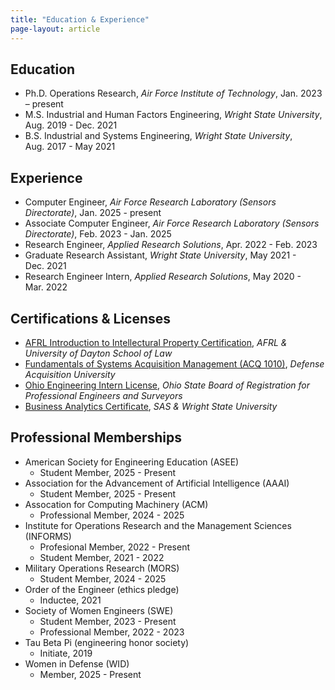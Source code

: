 ```yaml
---
title: "Education & Experience"
page-layout: article
---
```


## Education
- Ph.D. Operations Research, *Air Force Institute of Technology*, Jan. 2023 – present
- M.S. Industrial and Human Factors Engineering, *Wright State University*, Aug. 2019 - Dec. 2021
- B.S. Industrial and Systems Engineering, *Wright State University*, Aug. 2017 - May 2021

## Experience
- Computer Engineer, *Air Force Research Laboratory (Sensors Directorate)*, Jan. 2025 - present
- Associate Computer Engineer, *Air Force Research Laboratory (Sensors Directorate)*, Feb. 2023 - Jan. 2025
- Research Engineer, *Applied Research Solutions*, Apr. 2022 - Feb. 2023
- Graduate Research Assistant, *Wright State University*, May 2021 - Dec. 2021
- Research Engineer Intern, *Applied Research Solutions*, May 2020 - Mar. 2022

## Certifications & Licenses
- [AFRL Introduction to Intellectural Property Certification](https://badgr.com/public/assertions/JIRBkpQdSGGd578s8TKqeg?identity__email=kara.combs.1@us.af.mil&action=download), *AFRL & University of Dayton School of Law*
- [Fundamentals of Systems Acquisition Management (ACQ 1010)](https://www.credly.com/badges/be101b3e-630a-4605-ad5e-036a90e1419a/public_url), *Defense Acquisition University*
- [Ohio Engineering Intern License](https://elicense.ohio.gov/oh_verifylicensedetails?pid=a0Rt00000045Jb9EAE), *Ohio State Board of Registration for Professional Engineers and Surveyors*
- [Business Analytics Certificate](https://www.credly.com/badges/966d80ed-90fc-476e-b5a2-40c0d6f82aac), *SAS & Wright State University*

## Professional Memberships
- American Society for Engineering Education (ASEE)
  - Student Member, 2025 - Present
- Association for the Advancement of Artificial Intelligence (AAAI)
  - Student Member, 2025 - Present
- Assocation for Computing Machinery (ACM)
  - Professional Member, 2024 - 2025
- Institute for Operations Research and the Management Sciences (INFORMS)
  - Profesional Member, 2022 - Present
  - Student Member, 2021 - 2022
<!-- - Institute for Electrical and Electronics Engineers (IEEE)
  - Student Member, 2024 - 2025 -->
<!-- - Institute of Industrial and Systems Engineers (IISE)
  - Professional Member, 2021 - 2023
  - Student Member, 2017 - 2021 -->
- Military Operations Research (MORS)
  - Student Member, 2024 - 2025
- Order of the Engineer (ethics pledge)
  - Inductee, 2021
- Society of Women Engineers (SWE)
  - Student Member, 2023 - Present
  - Professional Member, 2022 - 2023
- Tau Beta Pi (engineering honor society)
  - Initiate, 2019
- Women in Defense (WID)
  - Member, 2025 - Present